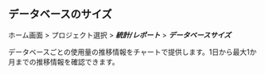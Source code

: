 ## データベースのサイズ

ホーム画面 > プロジェクト選択 > **_統計/レポート_** > **_データベースサイズ_**

<ImgLang img="db-stat-database-size.png" desc="データベースサイズ" />

データベースごとの使用量の推移情報をチャートで提供します。1日から最大1か月までの推移情報を確認できます。
